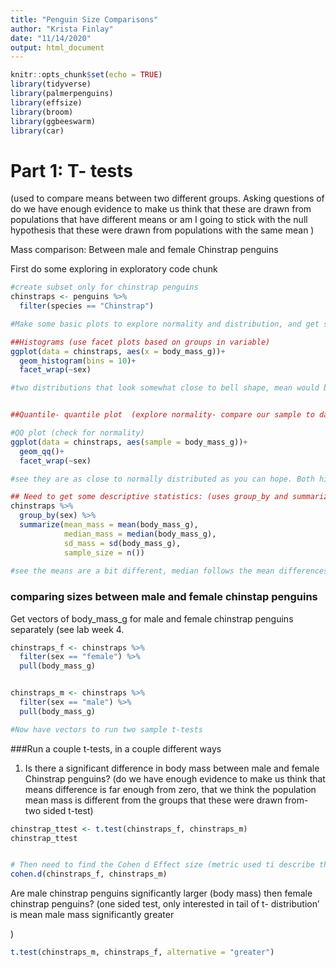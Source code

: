 ```yaml
---
title: "Penguin Size Comparisons"
author: "Krista Finlay"
date: "11/14/2020"
output: html_document
---
```


```r
knitr::opts_chunk$set(echo = TRUE)
library(tidyverse)
library(palmerpenguins)
library(effsize)
library(broom)
library(ggbeeswarm)
library(car)
```

# Part 1: T- tests 
(used to compare means between two different groups. Asking questions of do we have enough evidence to make us think that these are drawn from populations that have different means or am I going to stick with the null hypothesis that these were drawn from populations with the same mean )

Mass comparison: Between male and female Chinstrap penguins

First do some exploring in exploratory code chunk

```r
#create subset only for chinstrap penguins
chinstraps <- penguins %>% 
  filter(species == "Chinstrap")

#Make some basic plots to explore normality and distribution, and get some descriptive statistics. Two types of tests of exploratory visualizations:

##Histograms (use facet plots based on groups in variable)
ggplot(data = chinstraps, aes(x = body_mass_g))+
  geom_histogram(bins = 10)+
  facet_wrap(~sex)

#two distributions that look somewhat close to bell shape, mean would be a reasonable metric of central tendency, bell shapes somewhat symmetric, central tendency of the male weight a bit higher around 4000 with the female around 3500


##Quantile- quantile plot  (explore normality- compare our sample to data that if drawn from a normal distribution. The closer to linear a qq plot gets, the closer our sample is to normally distributed)

#QQ plot (check for normality)
ggplot(data = chinstraps, aes(sample = body_mass_g))+
  geom_qq()+
  facet_wrap(~sex)

#see they are as close to normally distributed as you can hope. Both histogram and qq telling me both the distributions are pretty close to normal.

## Need to get some descriptive statistics: (uses group_by and summarize to recognize groups within a variable or variables designate and then puts functions we call in summarize (to make columns in table), condenses the calculations for each group into values and into a summary table)
chinstraps %>% 
  group_by(sex) %>% 
  summarize(mean_mass = mean(body_mass_g),
            median_mass = median(body_mass_g),
            sd_mass = sd(body_mass_g),
            sample_size = n())
  
#see the means are a bit different, median follows the mean differences, symmetric distribution, all meaningful to us.We have finished our summary statistics.
```

### comparing sizes between male and female chinstap penguins
Get vectors of body_mass_g for male and female chinstrap penguins separately (see lab week 4.

```r
chinstraps_f <- chinstraps %>% 
  filter(sex == "female") %>% 
  pull(body_mass_g)


chinstraps_m <- chinstraps %>% 
  filter(sex == "male") %>% 
  pull(body_mass_g)

#Now have vectors to run two sample t-tests
```

###Run a couple t-tests, in a couple different ways

1. Is there a significant difference in body mass between male and female Chinstrap penguins? 
(do we have enough evidence to make us think that means difference is far enough from zero, that we think the population mean mass is different from the groups that these were drawn from- two sided t-test)

```r
chinstrap_ttest <- t.test(chinstraps_f, chinstraps_m)
chinstrap_ttest


# Then need to find the Cohen d Effect size (metric used ti describe the magnitude of differences between groups)
cohen.d(chinstraps_f, chinstraps_m)

```
Are male chinstrap penguins significantly larger (body mass) then female chinstrap penguins? (one sided test, only interested in tail of t- distribution' is mean male mass significantly greater

)
```r
t.test(chinstraps_m, chinstraps_f, alternative = "greater")
```






